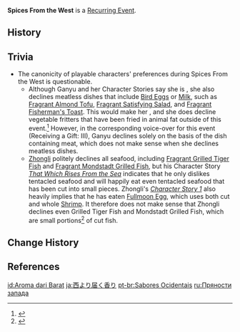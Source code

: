 {{Terminology Infobox
|type  = Recurring Events
}}
'''Spices From the West''' is a [[Recurring Event]].

==History==
{{Event History Table}}

==Trivia==
* The canonicity of playable characters' preferences during Spices From the West is questionable.
** Although Ganyu and her Character Stories say she is {{w|vegetarian}}, she also declines meatless dishes that include [[Bird Egg]]s or [[Milk]], such as [[Fragrant Almond Tofu]], [[Fragrant Satisfying Salad]], and [[Fragrant Fisherman's Toast]]. This would make her {{w|vegan}}, and she does decline vegetable fritters that have been fried in animal fat outside of this event.<ref>{{Ref/VO|Ganyu|Least Favorite Food}}</ref> However, in the corresponding voice-over for this event (Receiving a Gift: III), Ganyu declines solely on the basis of the dish containing meat, which does not make sense when she declines meatless dishes.
** [[Zhongli]] politely declines all seafood, including [[Fragrant Grilled Tiger Fish]] and [[Fragrant Mondstadt Grilled Fish]], but his Character Story [[Zhongli/Lore#That Which Rises From the Sea|''That Which Rises From the Sea'']] indicates that he only dislikes tentacled seafood and will happily eat even tentacled seafood that has been cut into small pieces. Zhongli's [[Zhongli/Lore#Character Story 1|''Character Story 1'']] also heavily implies that he has eaten [[Fullmoon Egg]], which uses both cut and whole [[Shrimp]]. It therefore does not make sense that Zhongli declines even Grilled Tiger Fish and Mondstadt Grilled Fish, which are small portions<ref>{{Ref/Quest|A Bottomless Appetite}}</ref> of cut fish.

==Change History==
{{Change History|2.6}}

==References==
{{Reflist}}

[[id:Aroma dari Barat]]
[[ja:西より届く香り]]
[[pt-br:Sabores Ocidentais]]
[[ru:Пряности запада]]